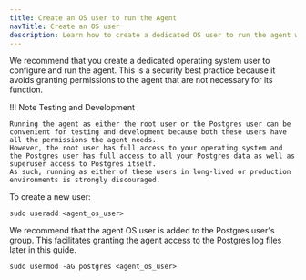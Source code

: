 ```yaml
---
title: Create an OS user to run the Agent
navTitle: Create an OS user
description: Learn how to create a dedicated OS user to run the agent with Hybrid Manager.
---
```


We recommend that you create a dedicated operating system user to configure and run the agent.
This is a security best practice because it avoids granting permissions to the agent that are not necessary for its function.

!!! Note Testing and Development

    Running the agent as either the root user or the Postgres user can be convenient for testing and development because both these users have all the permissions the agent needs.
    However, the root user has full access to your operating system and the Postgres user has full access to all your Postgres data as well as superuser access to Postgres itself.
    As such, running as either of these users in long-lived or production environments is strongly discouraged.

To create a new user:

```shell
sudo useradd <agent_os_user>
```

We recommend that the agent OS user is added to the Postgres user's group.
This facilitates granting the agent access to the Postgres log files later in this guide.

```shell
sudo usermod -aG postgres <agent_os_user>
```
